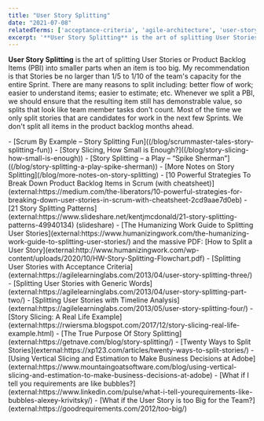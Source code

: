 ```yaml
---
title: "User Story Splitting"
date: "2021-07-08"
relatedTerms: ['acceptance-criteria', 'agile-architecture', 'user-story']
excerpt: '**User Story Splitting** is the art of splitting User Stories or Product Backlog Items'
---
```


**User Story Splitting** is the art of splitting User Stories or Product Backlog Items (PBI) into smaller parts when an item is too big. My recommendation is that Stories be no larger than 1/5 to 1/10 of the team's capacity for the entire Sprint. There are many reasons to split including: better flow of work; easier to understand items; easier to estimate; etc. Whenever we split a PBI, we should ensure that the resulting item still has demonstrable value, so splits that look like team member tasks don't count. Most of the time we only split stories that are candidates for work in the next few Sprints. We don't split all items in the product backlog months ahead.

<LinkList heading = "Agile Pain Relief Blog Entries">
- [Scrum By Example – Story Splitting Fun]((/blog/scrummaster-tales-story-splitting-fun))
- [Story Slicing, How Small is Enough?]((/blog/story-slicing-how-small-is-enough))
- [Story Splitting – a Play – “Spike Sherman”]((/blog/story-splitting-a-play-spike-sherman))
- [More Notes on Story Splitting](/blog/more-notes-on-story-splitting)
</LinkList>

<HighlightBox heading="Resource Links" variant="resourceLinks">
- [10 Powerful Strategies To Break Down Product Backlog Items in Scrum (with cheatsheet)](external:https://medium.com/the-liberators/10-powerful-strategies-for-breaking-down-user-stories-in-scrum-with-cheatsheet-2cd9aae7d0eb)
- [21 Story Splitting Patterns](external:https://www.slideshare.net/kentjmcdonald/21-story-splitting-patterns-49940134) (slideshare)
- [The Humanizing Work Guide to Splitting User Stories](external:https://www.humanizingwork.com/the-humanizing-work-guide-to-splitting-user-stories/) and the massive PDF: [How to Split a User Story](external:http://www.humanizingwork.com/wp-content/uploads/2020/10/HW-Story-Splitting-Flowchart.pdf)
- [Splitting User Stories with Acceptance Criteria](external:https://agilelearninglabs.com/2013/04/user-story-splitting-three/)
- [Splitting User Stories with Generic Words](external:https://agilelearninglabs.com/2013/04/user-story-splitting-part-two/)
- [Splitting User Stories with Timeline Analysis](external:https://agilelearninglabs.com/2013/05/user-story-splitting-four/)
- [Story Slicing: A Real Life Example](external:https://rwiersma.blogspot.com/2017/12/story-slicing-real-life-example.html)
- [The True Purpose Of Story Splitting](external:https://getnave.com/blog/story-splitting/)
- [Twenty Ways to Split Stories](external:https://xp123.com/articles/twenty-ways-to-split-stories/)
- [Using Vertical Slicing and Estimation to Make Business Decisions at Adobe](external:https://www.mountaingoatsoftware.com/blog/using-vertical-slicing-and-estimation-to-make-business-decisions-at-adobe)
- [What if I tell you requirements are like bubbles?](external:https://www.linkedin.com/pulse/what-i-tell-yourequirements-like-bubbles-alexey-krivitsky/)
- [What if the User Story is too Big for the Team?](external:https://goodrequirements.com/2012/too-big/)
</HighlightBox>
